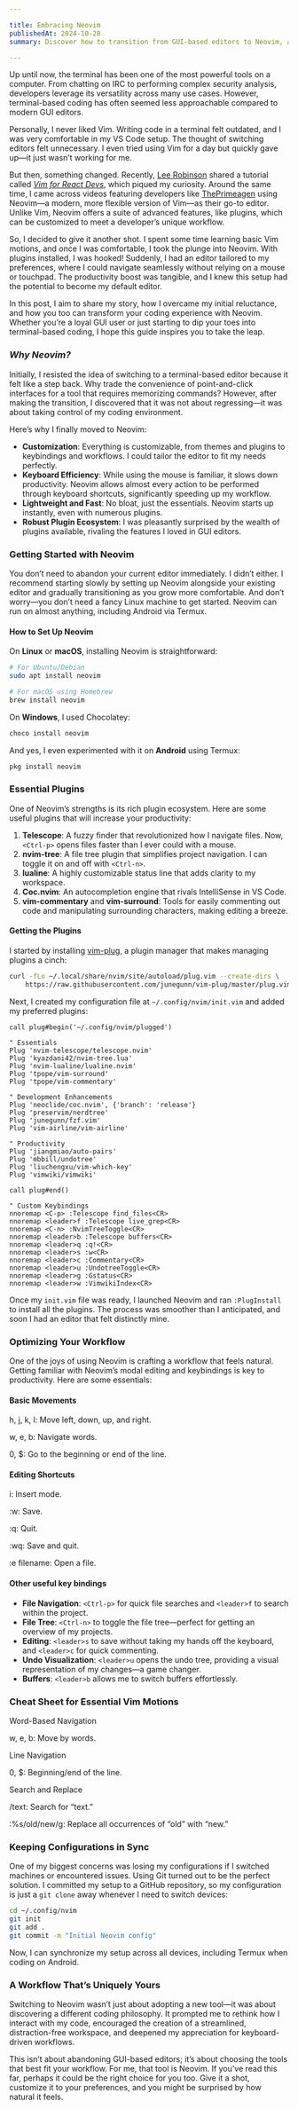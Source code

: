 ```yaml
---

title: Embracing Neovim
publishedAt: 2024-10-28
summary: Discover how to transition from GUI-based editors to Neovim, a powerful terminal-based text editor, and the benefits of customization and efficiency it offers.

---
```


Up until now, the terminal has been one of the most powerful tools on a computer. From chatting on IRC to performing complex security analysis, developers leverage its versatility across many use cases. However, terminal-based coding has often seemed less approachable compared to modern GUI editors.

Personally, I never liked Vim. Writing code in a terminal felt outdated, and I was very comfortable in my VS Code setup. The thought of switching editors felt unnecessary. I even tried using Vim for a day but quickly gave up—it just wasn’t working for me.

But then, something changed. Recently, [Lee Robinson](https://leerob.com) shared a tutorial called _[Vim for React Devs](https://vimforreactdevs.com)_, which piqued my curiosity. Around the same time, I came across videos featuring developers like [ThePrimeagen](https://youtube.com/@theprimeagen) using Neovim—a modern, more flexible version of Vim—as their go-to editor. Unlike Vim, Neovim offers a suite of advanced features, like plugins, which can be customized to meet a developer’s unique workflow.

So, I decided to give it another shot. I spent some time learning basic Vim motions, and once I was comfortable, I took the plunge into Neovim. With plugins installed, I was hooked! Suddenly, I had an editor tailored to my preferences, where I could navigate seamlessly without relying on a mouse or touchpad. The productivity boost was tangible, and I knew this setup had the potential to become my default editor.

In this post, I aim to share my story, how I overcame my initial reluctance, and how you too can transform your coding experience with Neovim. Whether you’re a loyal GUI user or just starting to dip your toes into terminal-based coding, I hope this guide inspires you to take the leap.

### _Why Neovim?_

Initially, I resisted the idea of switching to a terminal-based editor because it felt like a step back. Why trade the convenience of point-and-click interfaces for a tool that requires memorizing commands? However, after making the transition, I discovered that it was not about regressing—it was about taking control of my coding environment.

Here’s why I finally moved to Neovim:

- **Customization**: Everything is customizable, from themes and plugins to keybindings and workflows. I could tailor the editor to fit my needs perfectly.
- **Keyboard Efficiency**: While using the mouse is familiar, it slows down productivity. Neovim allows almost every action to be performed through keyboard shortcuts, significantly speeding up my workflow.
- **Lightweight and Fast**: No bloat, just the essentials. Neovim starts up instantly, even with numerous plugins.
- **Robust Plugin Ecosystem**: I was pleasantly surprised by the wealth of plugins available, rivaling the features I loved in GUI editors.

### Getting Started with Neovim

You don’t need to abandon your current editor immediately. I didn’t either. I recommend starting slowly by setting up Neovim alongside your existing editor and gradually transitioning as you grow more comfortable. And don’t worry—you don’t need a fancy Linux machine to get started. Neovim can run on almost anything, including Android via Termux.

#### **How to Set Up Neovim**

On **Linux** or **macOS**, installing Neovim is straightforward:

```bash
# For Ubuntu/Debian
sudo apt install neovim

# For macOS using Homebrew
brew install neovim
```

On **Windows**, I used Chocolatey:

```bash
choco install neovim
```

And yes, I even experimented with it on **Android** using Termux:

```bash
pkg install neovim
```

### Essential Plugins

One of Neovim’s strengths is its rich plugin ecosystem. Here are some useful plugins that will increase your productivity:

1. **Telescope**: A fuzzy finder that revolutionized how I navigate files. Now, `<Ctrl-p>` opens files faster than I ever could with a mouse.
2. **nvim-tree**: A file tree plugin that simplifies project navigation. I can toggle it on and off with `<Ctrl-n>`.
3. **lualine**: A highly customizable status line that adds clarity to my workspace.
4. **Coc.nvim**: An autocompletion engine that rivals IntelliSense in VS Code.
5. **vim-commentary** and **vim-surround**: Tools for easily commenting out code and manipulating surrounding characters, making editing a breeze.

#### **Getting the Plugins**

I started by installing [vim-plug](https://github.com/junegunn/vim-plug), a plugin manager that makes managing plugins a cinch:

```bash
curl -fLo ~/.local/share/nvim/site/autoload/plug.vim --create-dirs \
    https://raw.githubusercontent.com/junegunn/vim-plug/master/plug.vim
```

Next, I created my configuration file at `~/.config/nvim/init.vim` and added my preferred plugins:

```vim
call plug#begin('~/.config/nvim/plugged')

" Essentials
Plug 'nvim-telescope/telescope.nvim'
Plug 'kyazdani42/nvim-tree.lua'
Plug 'nvim-lualine/lualine.nvim'
Plug 'tpope/vim-surround'
Plug 'tpope/vim-commentary'

" Development Enhancements
Plug 'neoclide/coc.nvim', {'branch': 'release'}
Plug 'preservim/nerdtree'
Plug 'junegunn/fzf.vim'
Plug 'vim-airline/vim-airline'

" Productivity
Plug 'jiangmiao/auto-pairs'
Plug 'mbbill/undotree'
Plug 'liuchengxu/vim-which-key'
Plug 'vimwiki/vimwiki'

call plug#end()

" Custom Keybindings
nnoremap <C-p> :Telescope find_files<CR>
nnoremap <leader>f :Telescope live_grep<CR>
nnoremap <C-n> :NvimTreeToggle<CR>
nnoremap <leader>b :Telescope buffers<CR>
nnoremap <leader>q :q!<CR>
nnoremap <leader>s :w<CR>
nnoremap <leader>c :Commentary<CR>
nnoremap <leader>u :UndotreeToggle<CR>
nnoremap <leader>g :Gstatus<CR>
nnoremap <leader>w :VimwikiIndex<CR>
```

Once my `init.vim` file was ready, I launched Neovim and ran `:PlugInstall` to install all the plugins. The process was smoother than I anticipated, and soon I had an editor that felt distinctly mine.

### Optimizing Your Workflow

One of the joys of using Neovim is crafting a workflow that feels natural. Getting familiar with Neovim’s modal editing and keybindings is key to productivity. Here are some essentials:

#### Basic Movements

h, j, k, l: Move left, down, up, and right.

w, e, b: Navigate words.

0, $: Go to the beginning or end of the line.


#### Editing Shortcuts

i: Insert mode.

:w: Save.

:q: Quit.

:wq: Save and quit.

:e filename: Open a file.

#### Other useful key bindings

- **File Navigation**: `<Ctrl-p>` for quick file searches and `<leader>f` to search within the project.
- **File Tree**: `<Ctrl-n>` to toggle the file tree—perfect for getting an overview of my projects.
- **Editing**: `<leader>s` to save without taking my hands off the keyboard, and `<leader>c` for quick commenting.
- **Undo Visualization**: `<leader>u` opens the undo tree, providing a visual representation of my changes—a game changer.
- **Buffers**: `<leader>b` allows me to switch buffers effortlessly.

### Cheat Sheet for Essential Vim Motions

Word-Based Navigation

w, e, b: Move by words.


Line Navigation

0, $: Beginning/end of the line.


Search and Replace

/text: Search for “text.”

:%s/old/new/g: Replace all occurrences of “old” with “new.”



### Keeping Configurations in Sync

One of my biggest concerns was losing my configurations if I switched machines or encountered issues. Using Git turned out to be the perfect solution. I committed my setup to a GitHub repository, so my configuration is just a `git clone` away whenever I need to switch devices:

```bash
cd ~/.config/nvim
git init
git add .
git commit -m "Initial Neovim config"
```

Now, I can synchronize my setup across all devices, including Termux when coding on Android.

### A Workflow That’s Uniquely Yours

Switching to Neovim wasn’t just about adopting a new tool—it was about discovering a different coding philosophy. It prompted me to rethink how I interact with my code, encouraged the creation of a streamlined, distraction-free workspace, and deepened my appreciation for keyboard-driven workflows.

This isn’t about abandoning GUI-based editors; it’s about choosing the tools that best fit your workflow. For me, that tool is Neovim. If you’ve read this far, perhaps it could be the right choice for you too. Give it a shot, customize it to your preferences, and you might be surprised by how natural it feels.
